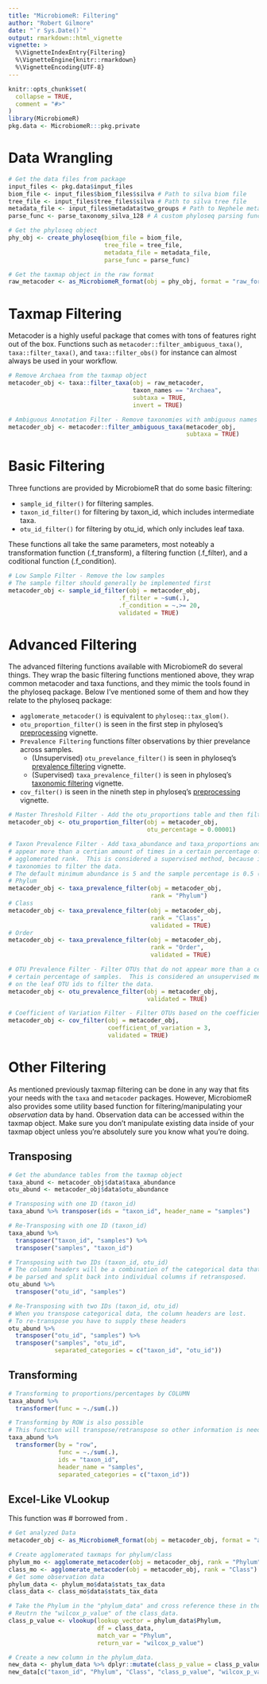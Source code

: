 ```yaml
---
title: "MicrobiomeR: Filtering"
author: "Robert Gilmore"
date: "`r Sys.Date()`"
output: rmarkdown::html_vignette
vignette: >
  %\VignetteIndexEntry{Filtering}
  %\VignetteEngine{knitr::rmarkdown}
  %\VignetteEncoding{UTF-8}
---
```


```r
knitr::opts_chunk$set(
  collapse = TRUE,
  comment = "#>"
)
library(MicrobiomeR)
pkg.data <- MicrobiomeR:::pkg.private
```

# Data Wrangling

```r
# Get the data files from package
input_files <- pkg.data$input_files
biom_file <- input_files$biom_files$silva # Path to silva biom file
tree_file <- input_files$tree_files$silva # Path to silva tree file
metadata_file <- input_files$metadata$two_groups # Path to Nephele metadata
parse_func <- parse_taxonomy_silva_128 # A custom phyloseq parsing function for silva annotations

# Get the phyloseq object
phy_obj <- create_phyloseq(biom_file = biom_file, 
                           tree_file = tree_file, 
                           metadata_file = metadata_file,
                           parse_func = parse_func)

# Get the taxmap object in the raw format
raw_metacoder <- as_MicrobiomeR_format(obj = phy_obj, format = "raw_format")
```

# Taxmap Filtering

Metacoder is a highly useful package that comes with tons of features right out of the box.  Functions
such as `metacoder::filter_ambiguous_taxa()`, `taxa::filter_taxa()`, and `taxa::filter_obs()` for instance
can almost always be used in your workflow.  

```r
# Remove Archaea from the taxmap object
metacoder_obj <- taxa::filter_taxa(obj = raw_metacoder,
                                   taxon_names == "Archaea",
                                   subtaxa = TRUE,
                                   invert = TRUE)

# Ambiguous Annotation Filter - Remove taxonomies with ambiguous names
metacoder_obj <- metacoder::filter_ambiguous_taxa(metacoder_obj, 
                                                  subtaxa = TRUE)
```

# Basic Filtering

Three functions are provided by MicrobiomeR that do some basic filtering:

* `sample_id_filter()` for filtering samples.
* `taxon_id_filter()` for filtering by taxon_id, which includes intermediate taxa.
* `otu_id_filter()` for filtering by otu_id, which only includes leaf taxa.

These functions all take the same parameters, most noteably a transformation function (.f_transform),
a filtering function (.f_filter), and a coditional function (.f_condition).

```r
# Low Sample Filter - Remove the low samples
# The sample filter should generally be implemented first
metacoder_obj <- sample_id_filter(obj = metacoder_obj,
                               .f_filter = ~sum(.),
                               .f_condition = ~.>= 20, 
                               validated = TRUE)
```

# Advanced Filtering

The advanced filtering functions available with MicrobiomeR do several things.  They wrap the basic 
filtering functions mentioned above, they wrap common metacoder and taxa functions, and they mimic 
the tools found in the phyloseq package.  Below I've mentioned some of them and how they relate to 
the phyloseq package:

* `agglomerate_metacoder()` is equivalent to `phyloseq::tax_glom()`.
* `otu_proportion_filter()` is seen in the first step in phyloseq's [preprocessing](http://joey711.github.io/phyloseq/preprocess.html#preprocessing) vignette.
* `Prevalence Filtering`  functions filter observations by thier prevelance across samples.
    * (Unsupervised) `otu_prevelance_filter()` is seen in phyloseq's [prevalence
    filtering](http://web.stanford.edu/class/bios221/MicrobiomeWorkflowII.html#prevalence_filtering) vignette.
    * (Supervised) `taxa_prevalence_filter()` is seen in phyloseq's [taxonomic filtering](http://web.stanford.edu/class/bios221/MicrobiomeWorkflowII.html#taxonomic_filtering) vignette.
* `cov_filter()` is seen in the nineth step in phyloseq's [preprocessing](http://joey711.github.io/phyloseq/preprocess.html#preprocessing) vignette.

```r
# Master Threshold Filter - Add the otu_proportions table and then filter OTUs based on min %
metacoder_obj <- otu_proportion_filter(obj = metacoder_obj,
                                       otu_percentage = 0.00001)

# Taxon Prevalence Filter - Add taxa_abundance and taxa_proportions and then filter OTUs that do not
# appear more than a certian amount of times in a certain percentage of samples at the specified
# agglomerated rank.  This is considered a supervised method, because it relies on intermediate
# taxonomies to filter the data.
# The default minimum abundance is 5 and the sample percentage is 0.5 (5%).
# Phylum
metacoder_obj <- taxa_prevalence_filter(obj = metacoder_obj,
                                        rank = "Phylum")
# Class
metacoder_obj <- taxa_prevalence_filter(obj = metacoder_obj,
                                        rank = "Class", 
                                        validated = TRUE)
# Order
metacoder_obj <- taxa_prevalence_filter(obj = metacoder_obj,
                                        rank = "Order", 
                                        validated = TRUE)

# OTU Prevalence Filter - Filter OTUs that do not appear more than a certian amount of times in a
# certain percentage of samples.  This is considered an unsupervised method, because it relies only
# on the leaf OTU ids to filter the data.
metacoder_obj <- otu_prevalence_filter(obj = metacoder_obj, 
                                       validated = TRUE)

# Coefficient of Variation Filter - Filter OTUs based on the coefficient of variation
metacoder_obj <- cov_filter(obj = metacoder_obj,
                            coefficient_of_variation = 3, 
                            validated = TRUE)
```

# Other Filtering

As mentioned previously taxmap filtering can be done in any way that fits your needs with the `taxa`
and `metacoder` packages.  However, MicrobiomeR also provides some utility based function for 
filtering/manipulating your _observation_ data by hand.  Observation data can be accessed within
the taxmap object.  Make sure you don't manipulate existing data inside of your taxmap object
unless you're absolutely sure you know what you're doing.

## Transposing

```r
# Get the abundance tables from the taxmap object
taxa_abund <- metacoder_obj$data$taxa_abundance
otu_abund <- metacoder_obj$data$otu_abundance

# Transposing with one ID (taxon_id)
taxa_abund %>% transposer(ids = "taxon_id", header_name = "samples")

# Re-Transposing with one ID (taxon_id)
taxa_abund %>% 
  transposer("taxon_id", "samples") %>% 
  transposer("samples", "taxon_id")

# Transposing with two IDs (taxon_id, otu_id)
# The column headers will be a combination of the categorical data that will
# be parsed and split back into individual columns if retransposed.
otu_abund %>% 
  transposer("otu_id", "samples")

# Re-Transposing with two IDs (taxon_id, otu_id)
# When you transpose categorical data, the column headers are lost.
# To re-transpose you have to supply these headers
otu_abund %>% 
  transposer("otu_id", "samples") %>% 
  transposer("samples", "otu_id", 
             separated_categories = c("taxon_id", "otu_id"))
```

## Transforming

```r
# Transforming to proportions/percentages by COLUMN
taxa_abund %>% 
  transformer(func = ~./sum(.))

# Transforming by ROW is also possible
# This function will transpose/retranspose so other information is needed
taxa_abund %>% 
  transformer(by = "row", 
              func = ~./sum(.), 
              ids = "taxon_id", 
              header_name = "samples", 
              separated_categories = c("taxon_id"))
```

## Excel-Like VLookup

This function was # borrowed from \url{https://www.r-bloggers.com/an-r-vlookup-not-so-silly-idea/}.

```r
# Get analyzed Data
metacoder_obj <- as_MicrobiomeR_format(obj = metacoder_obj, format = "analyzed_format")

# Create agglomerated taxmaps for phylum/class
phylum_mo <- agglomerate_metacoder(obj = metacoder_obj, rank = "Phylum")
class_mo <- agglomerate_metacoder(obj = metacoder_obj, rank = "Class")
# Get some observation data
phylum_data <- phylum_mo$data$stats_tax_data
class_data <- class_mo$data$stats_tax_data

# Take the Phylum in the "phylum_data" and cross reference these in the "class_data".
# Reutrn the "wilcox_p_value" of the class_data.
class_p_value <- vlookup(lookup_vector = phylum_data$Phylum, 
                         df = class_data, 
                         match_var = "Phylum", 
                         return_var = "wilcox_p_value")

# Create a new column in the phylum_data.
new_data <- phylum_data %>% dplyr::mutate(class_p_value = class_p_value)
new_data[c("taxon_id", "Phylum", "Class", "class_p_value", "wilcox_p_value")]
```
